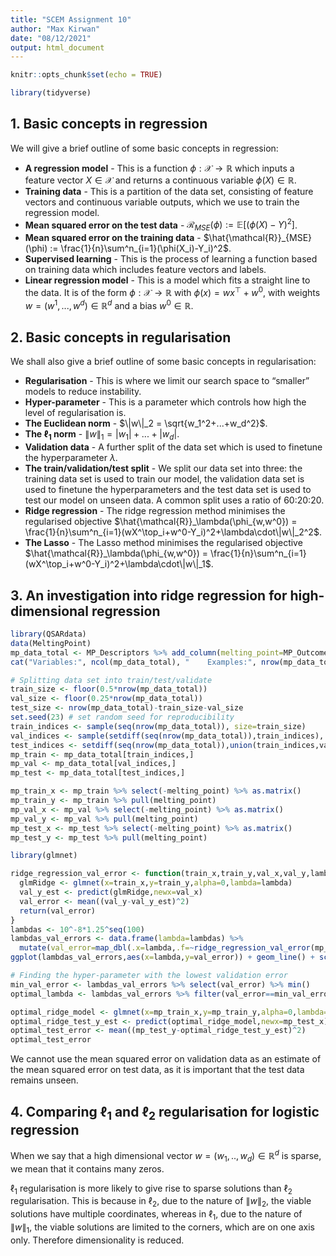 ```yaml
---
title: "SCEM Assignment 10"
author: "Max Kirwan"
date: "08/12/2021"
output: html_document
---
```


```r
knitr::opts_chunk$set(echo = TRUE)
```
```r
library(tidyverse)
```

## 1. Basic concepts in regression

We will give a brief outline of some basic concepts in regression:

* **A regression model** - This is a function $\phi:\mathcal{X}\to\mathbb{R}$ which inputs a feature vector $X\in\mathcal{X}$ and returns a continuous variable $\phi(X)\in\mathbb{R}$.
* **Training data** - This is a partition of the data set, consisting of feature vectors and continuous variable outputs, which we use to train the regression model.
* **Mean squared error on the test data** - $\mathcal{R}_{MSE}(\phi) := \mathbb{E}[(\phi(X)-Y)^2]$.
* **Mean squared error on the training data** - $\hat{\mathcal{R}}_{MSE}(\phi) := \frac{1}{n}\sum^n_{i=1}(\phi(X_i)-Y_i)^2$.
* **Supervised learning** - This is the process of learning a function based on training data which includes feature vectors and labels.
* **Linear regression model** - This is a model which fits a straight line to the data. It is of the form $\phi:\mathcal{X}\to\mathbb{R}$ with $\phi(x)=wx^\top+w^0$, with weights $w=(w^1,...,w^d)\in\mathbb{R}^d$ and a bias $w^0\in\mathbb{R}$.


## 2. Basic concepts in regularisation

We shall also give a brief outline of some basic concepts in regularisation:

* **Regularisation** - This is where we limit our search space to "smaller" models to reduce instability.
* **Hyper-parameter** - This is a parameter which controls how high the level of regularisation is.
* **The Euclidean norm** - $\|w\|_2 = \sqrt{w_1^2+...+w_d^2}$.
* **The $\ell_1$ norm** - $\|w\|_1 = |w_1| + ... + |w_d|$.
* **Validation data** - A further split of the data set which is used to finetune the hyperparameter $\lambda$.
* **The train/validation/test split** - We split our data set into three: the training data set is used to train our model, the validation data set is used to finetune the hyperparameters and the test data set is used to test our model on unseen data. A common split uses a ratio of 60:20:20.
* **Ridge regression** - The ridge regression method minimises the regularised objective $\hat{\mathcal{R}}_\lambda(\phi_{w,w^0}) = \frac{1}{n}\sum^n_{i=1}(wX^\top_i+w^0-Y_i)^2+\lambda\cdot\|w\|_2^2$.
* **The Lasso** - The Lasso method minimises the regularised objective $\hat{\mathcal{R}}_\lambda(\phi_{w,w^0}) = \frac{1}{n}\sum^n_{i=1}(wX^\top_i+w^0-Y_i)^2+\lambda\cdot\|w\|_1$.

## 3. An investigation into ridge regression for high-dimensional regression

```r
library(QSARdata)
data(MeltingPoint)
mp_data_total <- MP_Descriptors %>% add_column(melting_point=MP_Outcome)
cat("Variables:", ncol(mp_data_total), "    Examples:", nrow(mp_data_total))
```

```r
# Splitting data set into train/test/validate
train_size <- floor(0.5*nrow(mp_data_total))
val_size <- floor(0.25*nrow(mp_data_total))
test_size <- nrow(mp_data_total)-train_size-val_size
set.seed(23) # set random seed for reproducibility
train_indices <- sample(seq(nrow(mp_data_total)), size=train_size)
val_indices <- sample(setdiff(seq(nrow(mp_data_total)),train_indices), size=val_size)
test_indices <- setdiff(seq(nrow(mp_data_total)),union(train_indices,val_indices))
mp_train <- mp_data_total[train_indices,]
mp_val <- mp_data_total[val_indices,]
mp_test <- mp_data_total[test_indices,]

mp_train_x <- mp_train %>% select(-melting_point) %>% as.matrix()
mp_train_y <- mp_train %>% pull(melting_point)
mp_val_x <- mp_val %>% select(-melting_point) %>% as.matrix()
mp_val_y <- mp_val %>% pull(melting_point)
mp_test_x <- mp_test %>% select(-melting_point) %>% as.matrix()
mp_test_y <- mp_test %>% pull(melting_point)
```

```r
library(glmnet)
```
```r
ridge_regression_val_error <- function(train_x,train_y,val_x,val_y,lambda){
  glmRidge <- glmnet(x=train_x,y=train_y,alpha=0,lambda=lambda)
  val_y_est <- predict(glmRidge,newx=val_x)
  val_error <- mean((val_y-val_y_est)^2)
  return(val_error)
}
lambdas <- 10^-8*1.25^seq(100)
lambdas_val_errors <- data.frame(lambda=lambdas) %>%
  mutate(val_error=map_dbl(.x=lambda,.f=~ridge_regression_val_error(mp_train_x,mp_train_y,mp_val_x,mp_val_y,.x)))
ggplot(lambdas_val_errors,aes(x=lambda,y=val_error)) + geom_line() + scale_x_log10()
```

```r
# Finding the hyper-parameter with the lowest validation error
min_val_error <- lambdas_val_errors %>% select(val_error) %>% min()
optimal_lambda <- lambdas_val_errors %>% filter(val_error==min_val_error) %>% pull(lambda)

optimal_ridge_model <- glmnet(x=mp_train_x,y=mp_train_y,alpha=0,lambda=optimal_lambda)
optimal_ridge_test_y_est <- predict(optimal_ridge_model,newx=mp_test_x)
optimal_test_error <- mean((mp_test_y-optimal_ridge_test_y_est)^2)
optimal_test_error
```

We cannot use the mean squared error on validation data as an estimate of the mean squared error on test data, as it is important that the test data remains unseen. 


## 4. Comparing $\ell_1$ and $\ell_2$ regularisation for logistic regression

When we say that a high dimensional vector $w=(w_1,..,w_d)\in\mathbb{R}^d$ is sparse, we mean that it contains many zeros.

$\ell_1$ regularisation is more likely to give rise to sparse solutions than $\ell_2$ regularisation. This is because in $\ell_2$, due to the nature of $\|w\|_2$, the viable solutions have multiple coordinates, whereas in $\ell_1$, due to the nature of $\|w\|_1$, the viable solutions are limited to the corners, which are on one axis only. Therefore dimensionality is reduced.